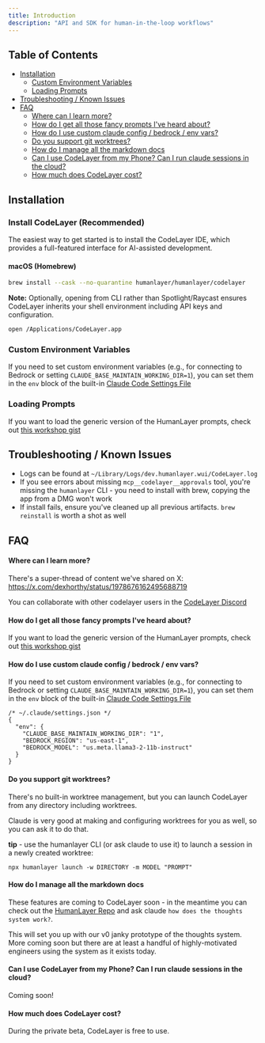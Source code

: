 ```yaml
---
title: Introduction
description: "API and SDK for human-in-the-loop workflows"
---
```


## Table of Contents

- [Installation](#installation)
    - [Custom Environment Variables](#custom-environment-variables)
    - [Loading Prompts](#loading-prompts)
- [Troubleshooting / Known Issues](#troubleshooting--known-issues)
- [FAQ](#faq)
    - [Where can I learn more?](#where-can-i-learn-more)
    - [How do I get all those fancy prompts I've heard about?](#how-do-i-get-all-those-fancy-prompts-ive-heard-about)
    - [How do I use custom claude config / bedrock / env vars?](#how-do-i-use-custom-claude-config--bedrock--env-vars)
    - [Do you support git worktrees?](#do-you-support-git-worktrees)
    - [How do I manage all the markdown docs](#how-do-i-manage-all-the-markdown-docs)
    - [Can I use CodeLayer from my Phone? Can I run claude sessions in the cloud?](#can-i-use-codelayer-from-my-phone-can-i-run-claude-sessions-in-the-cloud)
    - [How much does CodeLayer cost?](#how-much-does-codelayer-cost)

## Installation

### Install CodeLayer (Recommended)

The easiest way to get started is to install the CodeLayer IDE, which provides a full-featured interface for AI-assisted development.

#### macOS (Homebrew)

```bash
brew install --cask --no-quarantine humanlayer/humanlayer/codelayer
```

**Note:** Optionally, opening from CLI rather than Spotlight/Raycast ensures CodeLayer inherits your shell environment including API keys and configuration.

```bash
open /Applications/CodeLayer.app
```

### Custom Environment Variables

If you need to set custom environment variables (e.g., for connecting to Bedrock or setting `CLAUDE_BASE_MAINTAIN_WORKING_DIR=1`),
you can set them in the `env` block of the built-in [Claude Code Settings File](https://docs.claude.com/en/docs/claude-code/settings#available-settings)

### Loading Prompts

If you want to load the generic version of the HumanLayer prompts, check out [this workshop gist](https://gist.github.com/dexhorthy/c5d2113621d17178b29ae4c31028bdc2)

## Troubleshooting / Known Issues

* Logs can be found at `~/Library/Logs/dev.humanlayer.wui/CodeLayer.log`
* If you see errors about missing `mcp__codelayer__approvals` tool, you're missing the `humanlayer` CLI - you need to install with brew, copying the app from a DMG won't work
* If install fails, ensure you've cleaned up all previous artifacts. `brew reinstall` is worth a shot as well

## FAQ 

#### Where can I learn more?

There's a super-thread of content we've shared on X:  https://x.com/dexhorthy/status/1978676162495688719

You can collaborate with other codelayer users in the [CodeLayer Discord](https://humanlayer.dev/discord)

#### How do I get all those fancy prompts I've heard about?

If you want to load the generic version of the HumanLayer prompts, check out [this workshop gist](https://gist.github.com/dexhorthy/c5d2113621d17178b29ae4c31028bdc2)

#### How do I use custom claude config / bedrock / env vars?

If you need to set custom environment variables (e.g., for connecting to Bedrock or setting `CLAUDE_BASE_MAINTAIN_WORKING_DIR=1`),
you can set them in the `env` block of the built-in [Claude Code Settings File](https://docs.claude.com/en/docs/claude-code/settings#available-settings)

```jsonc
/* ~/.claude/settings.json */
{
  "env": {
    "CLAUDE_BASE_MAINTAIN_WORKING_DIR": "1",
    "BEDROCK_REGION": "us-east-1",
    "BEDROCK_MODEL": "us.meta.llama3-2-11b-instruct"
  }
}
```

#### Do you support git worktrees?

There's no built-in worktree management, but you can launch CodeLayer from any directory including worktrees.

Claude is very good at making and configuring worktrees for you as well, so you can ask it to do that.

**tip** - use the humanlayer CLI (or ask claude to use it) to launch a session in a newly created worktree:

```
npx humanlayer launch -w DIRECTORY -m MODEL "PROMPT"
```

#### How do I manage all the markdown docs 

These features are coming to CodeLayer soon - in the meantime you can check out
the [HumanLayer Repo](https://github.com/humanlayer/humanlayer/) and ask claude `how does the thoughts system work?`.

This will set you up with our v0 janky prototype of the thoughts system. More coming soon but there are at least a handful of 
highly-motivated engineers using the system as it exists today.

#### Can I use CodeLayer from my Phone? Can I run claude sessions in the cloud?

Coming soon!

#### How much does CodeLayer cost? 

During the private beta, CodeLayer is free to use.